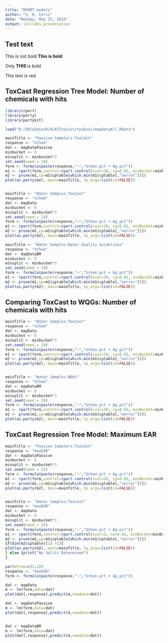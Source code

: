 ```yaml
---
title: "RPART models"
author: "S. R. Corsi"
date: "Monday, May 25, 2015"
output: ioslides_presentation
---
```

## Test text
This is not bold
<b> 
This is bold 
</b>

Only <b> THIS </b> is bold

<div class="red2">
This text is red
</div>


## ToxCast Regression Tree Model: Number of chemicals with hits

```r
library(rpart)
library(party)
library(partykit)

load("D:/SRCLData/R/GLRIToxCast/toxEval/mapDataAll.RData")

mainTitle <- "Passive Samplers:ToxCast"
response <- "nChem"
dat <- mapDataPassive
minbucket <- 6
minsplit <- minbucket*3
set.seed(seed = 10)
form <- formula(paste(response,"~","Urban.pct + Ag.pct"))
m1 <- rpart(form,control=rpart.control(xval=10, cp=0.02, minBucket=minbucket, minsplit = minsplit),data=dat)
m2 <- prune(m1,cp=m1$cptable[which.min(m1$cptable[,"xerror"])])
plot(as.party(m2), main=mainTitle, tp_args=list(id=FALSE))


mainTitle <- "Water Samples:ToxCast"
response <- "nChem"
dat <- mapData
minbucket <- 6
minsplit <- minbucket*3
set.seed(seed = 10)
form <- formula(paste(response,"~","Urban.pct + Ag.pct"))
m1 <- rpart(form,control=rpart.control(xval=10, cp=0.02, minBucket=minbucket, minsplit = minsplit),data=dat)
m2 <- prune(m1,cp=m1$cptable[which.min(m1$cptable[,"xerror"])])
plot(as.party(m2), main=mainTitle, tp_args=list(id=FALSE))

mainTitle <- "Water Samples:Water Quality Guidelines"
response <- "nChem"
dat <- mapDataBM
minbucket <- 6
minsplit <- minbucket*3
set.seed(seed = 10)
form <- formula(paste(response,"~","Urban.pct + Ag.pct"))
m1 <- rpart(form,control=rpart.control(xval=10, cp=0.02, minBucket=minbucket, minsplit = minsplit),data=dat)
m2 <- prune(m1,cp=m1$cptable[which.min(m1$cptable[,"xerror"])])
plot(as.party(m2), main=mainTitle, tp_args=list(id=FALSE))

```

## Comparing ToxCast to WQGs: Number of chemicals with hits

```r

mainTitle <- "Water Samples:ToxCast"
response <- "nChem"
dat <- mapData
minbucket <- 6
minsplit <- minbucket*3
set.seed(seed = 10)
form <- formula(paste(response,"~","Urban.pct + Ag.pct"))
m1 <- rpart(form,control=rpart.control(xval=10, cp=0.02, minBucket=minbucket, minsplit = minsplit),data=dat)
m2 <- prune(m1,cp=m1$cptable[which.min(m1$cptable[,"xerror"])])
plot(as.party(m2), main=mainTitle, tp_args=list(id=FALSE))


mainTitle <- "Water Samples:WQGs"
response <- "nChem"
dat <- mapDataBM
minbucket <- 6
minsplit <- minbucket*3
set.seed(seed = 10)
form <- formula(paste(response,"~","Urban.pct + Ag.pct"))
m1 <- rpart(form,control=rpart.control(xval=10, cp=0.02, minBucket=minbucket, minsplit = minsplit),data=dat)
m2 <- prune(m1,cp=m1$cptable[which.min(m1$cptable[,"xerror"])])
plot(as.party(m2), main=mainTitle, tp_args=list(id=FALSE))

```

## ToxCast Regression Tree Model: Maximum EAR

```r

mainTitle <- "Passive Samplers:ToxCast"
response <- "maxEAR"
dat <- mapDataPassive
minbucket <- 6
minsplit <- minbucket*3
set.seed(seed = 32)
form <- formula(paste(response,"~","Urban.pct + Ag.pct"))
m1 <- rpart(form,control=rpart.control(xval=10, cp=0.02, minBucket=minbucket, minsplit = minsplit),data=dat)
m2 <- prune(m1,cp=m1$cptable[which.min(m1$cptable[,"xerror"])])
plot(as.party(m2), main=mainTitle, tp_args=list(id=FALSE))


mainTitle <- "Water Samples:ToxCast"
response <- "maxEAR"
dat <- mapData
minbucket <- 6
minsplit <- minbucket*3
set.seed(seed = 32)
form <- formula(paste(response,"~","Urban.pct + Ag.pct"))
m1 <- rpart(form,control=rpart.control(xval=5, cp=0.02, minBucket=minbucket, minsplit = minsplit),data=dat)
m2 <- prune(m1,cp=m1$cptable[which.min(m1$cptable[,"xerror"])])
if(dim(m2$cptable)[1] >1){
plot(as.party(m2), main=mainTitle, tp_args=list(id=FALSE))
} else {print("No Splits Determined")
}


```

```r

par(mfrow=c(2,2))
response <- "maxEAR"
form <- formula(paste(response,"~","Urban.pct + Ag.pct"))

dat <- mapData
m <- lm(form,data=dat)
plot(dat[,response],predict(m,newdata=dat))

dat <- mapDataPassive
m <- lm(form,data=dat)
plot(dat[,response],predict(m,newdata=dat))


dat <- mapDataBM
m <- lm(form,data=dat)
plot(dat[,response],predict(m,newdata=dat))

```
